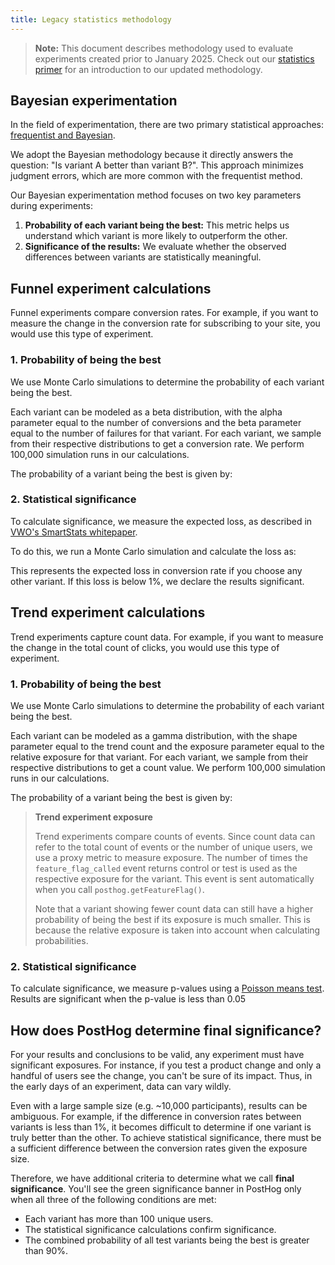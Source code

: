 ```yaml
---
title: Legacy statistics methodology
---
```



> **Note:** This document describes methodology used to evaluate experiments created prior to January 2025. Check out our [statistics primer](/docs/experiments/statistics-primer) for an introduction to our updated methodology.

## Bayesian experimentation

In the field of experimentation, there are two primary statistical approaches: [frequentist and Bayesian](https://www.youtube.com/watch?v=qJcv7VHwqcA&ab_channel=LearnStatisticswithBrian).

We adopt the Bayesian methodology because it directly answers the question: "Is variant A better than variant B?". This approach minimizes judgment errors, which are more common with the frequentist method.

Our Bayesian experimentation method focuses on two key parameters during experiments:

1. **Probability of each variant being the best:** This metric helps us understand which variant is more likely to outperform the other.
2. **Significance of the results:** We evaluate whether the observed differences between variants are statistically meaningful.

## Funnel experiment calculations

Funnel experiments compare conversion rates. For example, if you want to measure the change in the conversion rate for subscribing to your site, you would use this type of experiment.

### 1. Probability of being the best

We use Monte Carlo simulations to determine the probability of each variant being the best. 

Each variant can be modeled as a beta distribution, with the alpha parameter equal to the number of conversions and the beta parameter equal to the number of failures for that variant. For each variant, we sample from their respective distributions to get a conversion rate. We perform 100,000 simulation runs in our calculations.

The probability of a variant being the best is given by:

<FormulaScreenshot
  imageLight={FunnelExperimentCalculationLight}
  imageDark={FunnelExperimentCalculationDark}
  alt="Funnel experiment calculation" 
  classes="rounded"
/>

### 2. Statistical significance

To calculate significance, we measure the expected loss, as described in [VWO's SmartStats whitepaper](https://vwo.com/downloads/VWO_SmartStats_technical_whitepaper.pdf).

To do this, we run a Monte Carlo simulation and calculate the loss as:

<FormulaScreenshot
  imageLight={FunnelSignificanceLight}
  imageDark={FunnelSignificanceDark}
  alt="Funnel significance" 
  classes="rounded"
/>

This represents the expected loss in conversion rate if you choose any other variant. If this loss is below 1%, we declare the results significant.

## Trend experiment calculations

Trend experiments capture count data. For example, if you want to measure the change in the total count of clicks, you would use this type of experiment.

### 1. Probability of being the best

We use Monte Carlo simulations to determine the probability of each variant being the best. 

Each variant can be modeled as a gamma distribution, with the shape parameter equal to the trend count and the exposure parameter equal to the relative exposure for that variant. For each variant, we sample from their respective distributions to get a count value. We perform 100,000 simulation runs in our calculations.

The probability of a variant being the best is given by:

<FormulaScreenshot
  imageLight={TrendExperimentCalculationLight}
  imageDark={TrendExperimentCalculationDark}
  alt="Trend experiment calculation" 
  classes="rounded"
/>

> **Trend experiment exposure**
>
> Trend experiments compare counts of events. Since count data can refer to the total count of events or the number of unique users, we use a proxy metric to measure exposure. The number of times the `feature_flag_called` event returns control or test is used as the respective exposure for the variant. This event is sent automatically when you call `posthog.getFeatureFlag()`.
>
> Note that a variant showing fewer count data can still have a higher probability of being the best if its exposure is much smaller. This is because the relative exposure is taken into account when calculating probabilities.

### 2. Statistical significance

To calculate significance, we measure p-values using a [Poisson means test](https://www.evanmiller.org/statistical-formulas-for-programmers.html#count_test). Results are significant when the p-value is less than 0.05

## How does PostHog determine final significance?

For your results and conclusions to be valid, any experiment must have significant exposures. For instance, if you test a product change and only a handful of users see the change, you can't be sure of its impact. Thus, in the early days of an experiment, data can vary wildly.

Even with a large sample size (e.g. ~10,000 participants), results can be ambiguous. For example, if the difference in conversion rates between variants is less than 1%, it becomes difficult to determine if one variant is truly better than the other. To achieve statistical significance, there must be a sufficient difference between the conversion rates given the exposure size.

Therefore, we have additional criteria to determine what we call **final significance**. You'll see the green significance banner in PostHog only when all three of the following conditions are met:

- Each variant has more than 100 unique users.
- The statistical significance calculations confirm significance.
- The combined probability of all test variants being the best is greater than 90%.



